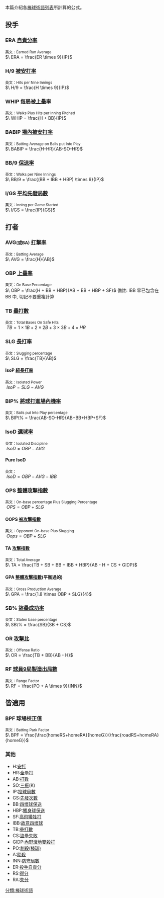 本篇介紹各[[棒球術語列表|棒球術語列表]]所計算的公式。

==投手==

===ERA [[自責分率|自責分率]]===
<small>英文：Earned Run Average</small><br>
<math>\ ERA = \frac{ER \times 9}{IP}</math>

===H/9 [[被安打率|被安打率]]===
<small>英文：Hits per Nine Innings</small><br>
<math>\ H/9 = \frac{H \times 9}{IP}</math>

===WHIP [[每局被上壘率|每局被上壘率]]===
<small>英文：Walks Plus Hits per Inning Pitched</small><br>
<math>\ WHIP = \frac{H + BB}{IP}</math>

===BABIP [[場內被安打率|場內被安打率]]===
<small>英文：Batting Average on Balls put Into Play</small><br>
<math>\ BABIP = \frac{H-HR}{AB-SO-HR}</math>

===BB/9 [[保送率|保送率]]===
<small>英文：Walks per Nine Innings</small><br>
<math>\ BB/9 = \frac{(BB + IBB + HBP) \times 9}{IP}</math>

===I/GS [[平均先發局數|平均先發局數]]===
<small>英文：Inning per Game Started</small><br>
<math>\ I/GS = \frac{IP}{GS}</math>

==打者==

===AVG<small>(或BA)</small> [[打擊率|打擊率]]===
<small>英文：Batting Average</small><br>
<math>\ AVG = \frac{H}{AB}</math>

===OBP [[上壘率|上壘率]]===
<small>英文：On Base Percentage</small><br>
<math>\ OBP = \frac{H + BB + HBP}{AB + BB + HBP + SF}</math>
備註: IBB 早已包含在 BB 中, 切記不要重複計算

===TB [[壘打數|壘打數]]===
<small>英文：Total Bases On Safe Hits</small><br>
<math>\ TB = 1 \times 1B + 2 \times 2B + 3 \times 3B + 4 \times HR</math>

===SLG [[長打率|長打率]]===
<small>英文：Slugging percentage</small><br>
<math>\ SLG = \frac{TB}{AB}</math>

====IsoP [[純長打率|純長打率]]====
<small>英文：Isolated Power</small><br>
<math>\ IsoP = SLG - AVG</math>

===BIP% [[將球打進場內機率|將球打進場內機率]]===
<small>英文：Balls put Into Play percentage</small><br>
<math>\ BIP\% = \frac{AB-SO-HR}{AB+BB+HBP+SF}</math>

===IsoD [[選球率|選球率]]===
<small>英文：Isolated Discipline</small><br>
<math>\ IsoD= OBP - AVG</math>

====Pure IsoD====
<small>英文：</small><br>
<math>\ IsoD= OBP - AVG - IBB</math>

===OPS [[整體攻擊指數|整體攻擊指數]]===
<small>英文：On-base percentage Plus Slugging Percentage</small><br>
<math>\ OPS = OBP + SLG</math>

====OOPS [[被攻擊指數|被攻擊指數]]====
<small>英文：Opponent On-base Plus Slugging</small><br>
<math>\ Oops = OBP + SLG</math>

====TA [[攻擊指數|攻擊指數]]====
<small>英文：Total Average</small><br>
<math>\ TA = \frac{TB + SB + BB + IBB + HBP}{AB - H + CS + GIDP}</math>

====GPA [[整體攻擊指數|整體攻擊指數]](平衡過的)====
<small>英文：Gross Production Average</small><br>
<math>\ GPA = \frac{1.8 \times OBP + SLG}{4}</math>

===SB% [[盜壘成功率|盜壘成功率]]===
<small>英文：Stolen base percentage</small><br>
<math>\ SB\% = \frac{SB}{SB + CS}</math>

===OR [[攻擊比|攻擊比]]===
<small>英文：Offense Ratio</small><br>
<math>\ OR = \frac{TB + BB}{AB - H} </math>

===RF [[球員9局製造出局數|球員9局製造出局數]]===
<small>英文：Range Factor</small><br>
<math>\ RF = \frac{PO + A \times 9}{INN}</math>

==皆適用==

===BPF 球場校正值===
<small>英文：Batting Park Factor</small><br>
<math>\ BPF = \frac{\frac{homeRS+homeRA}{homeG}}{\frac{roadRS+homeRA}{homeG}}</math>

===其他===
*H:[[安打|安打]]
*HR:[[全壘打|全壘打]]
*AB:[[打數|打數]]
*SO:[[三振|三振]](K)
*IP:[[投球局數|投球局數]]
*GS:[[先發次數|先發次數]]
*BB:[[四壞球|四壞球]][[保送|保送]]
*HBP:[[觸身球|觸身球]][[保送|保送]]
*SF:[[高飛犧牲打|高飛犧牲打]]
*IBB:[[故意四壞球|故意四壞球]]
*TB:[[壘打數|壘打數]]
*CS:[[盜壘失敗|盜壘失敗]]
*GIDP:[[內野滾地|內野滾地]][[雙殺打|雙殺打]]
*PO:[[刺殺(棒球)|刺殺(棒球)]]
*A:[[助殺|助殺]]
*INN:[[防守局數|防守局數]]
*ER:[[自責分|投手自責分]]
*RS:[[得分|得分]]
*RA:[[失分|失分]]


[[分類:棒球術語|分類:棒球術語]]